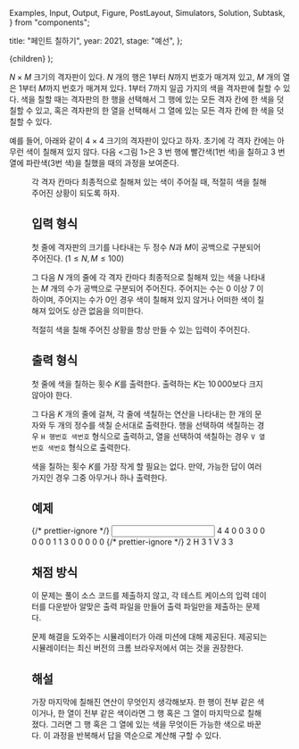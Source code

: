   Examples,
  Input,
  Output,
  Figure,
  PostLayout,
  Simulators,
  Solution,
  Subtask,
} from "components";

  title: "페인트 칠하기",
  year: 2021,
  stage: "예선",
};

  <PostLayout meta={meta}>{children}</PostLayout>
);

$N \times M$ 크기의 격자판이 있다. $N$ 개의 행은 $1$부터 $N$까지 번호가 매겨져 있고, $M$ 개의 열은 $1$부터 $M$까지 번호가 매겨져 있다. $1$부터 $7$까지 일곱 가지의 색을 격자판에 칠할 수 있다. 색을 칠할 때는 격자판의 한 행을 선택해서 그 행에 있는 모든 격자 칸에 한 색을 덧칠할 수 있고, 혹은 격자판의 한 열을 선택해서 그 열에 있는 모든 격자 칸에 한 색을 덧칠할 수 있다.

예를 들어, 아래와 같이 $4 \times 4$ 크기의 격자판이 있다고 하자. 초기에 각 격자 칸에는 아무런 색이 칠해져 있지 않다. 다음 &lt;그림 1&gt;은 $3$ 번 행에 빨간색($1$번 색)을 칠하고 $3$ 번 열에 파란색($3$번 색)을 칠했을 때의 과정을 보여준다.

<Figure
  src="/2021/paint01-7037ffc3.png"
  caption="&lt;그림 1&gt; 격자판에 색을 칠하는 과정"
/>

각 격자 칸마다 최종적으로 칠해져 있는 색이 주어질 때, 적절히 색을 칠해 주어진 상황이 되도록 하자.

## 입력 형식

첫 줄에 격자판의 크기를 나타내는 두 정수 $N$과 $M$이 공백으로 구분되어 주어진다. ($1 \le N, M \le 100$)

그 다음 $N$ 개의 줄에 각 격자 칸마다 최종적으로 칠해져 있는 색을 나타내는 $M$ 개의 수가 공백으로 구분되어 주어진다. 주어지는 수는 $0$ 이상 $7$ 이하이며, 주어지는 수가 $0$인 경우 색이 칠해져 있지 않거나 어떠한 색이 칠해져 있어도 상관 없음을 의미한다.

적절히 색을 칠해 주어진 상황을 항상 만들 수 있는 입력이 주어진다.

## 출력 형식

첫 줄에 색을 칠하는 횟수 $K$를 출력한다. 출력하는 $K$는 $10\,000$보다 크지 않아야 한다.

그 다음 $K$ 개의 줄에 걸쳐, 각 줄에 색칠하는 연산을 나타내는 한 개의 문자와 두 개의 정수를 색칠 순서대로 출력한다. 행을 선택하여 색칠하는 경우 `H 행번호 색번호` 형식으로 출력하고, 열을 선택하여 색칠하는 경우 `V 열번호 색번호` 형식으로 출력한다.

색을 칠하는 횟수 $K$를 가장 작게 할 필요는 없다. 만약, 가능한 답이 여러 가지인 경우 그중 아무거나 하나 출력한다.

## 예제

<Examples>
  {/* prettier-ignore */}
  <Input>
4 4
0 0 3 0
0 0 0 0
1 1 3 0
0 0 0 0
  </Input>
  {/* prettier-ignore */}
  <Output>
2
H 3 1
V 3 3
  </Output>
</Examples>

## 채점 방식

이 문제는 풀이 소스 코드를 제출하지 않고, 각 테스트 케이스의 입력 데이터를 다운받아 알맞은 출력 파일을 만들어 출력 파일만을 제출하는 문제다.

문제 해결을 도와주는 시뮬레이터가 아래 미션에 대해 제공된다. 제공되는 시뮬레이터는 최신 버전의 크롬 브라우저에서 여는 것을 권장한다.

<Simulators
  urlPrefix="http://nypc2021.s3-website.ap-northeast-2.amazonaws.com/paint-4b8b03c3/"
  count={10}
/>

## 해설

<Solution>
  가장 마지막에 칠해진 연산이 무엇인지 생각해보자. 한 행이 전부 같은 색이거나,
  한 열이 전부 같은 색이라면 그 행 혹은 그 열이 마지막으로 칠해졌다. 그러면 그
  행 혹은 그 열에 있는 색을 무엇이든 가능한 색으로 바꾼다. 이 과정을 반복해서
  답을 역순으로 계산해 구할 수 있다.
</Solution>
